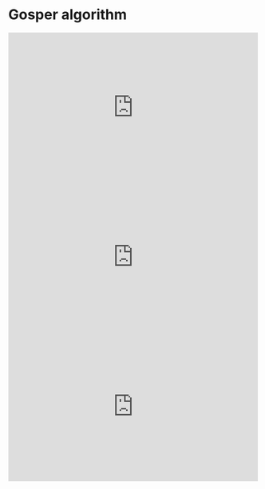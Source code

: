# Gosper algorithm

::: {show-in="html"}
<iframe width=500 height=300 frameborder="0" allowfullscreen src="https://www.youtube.com/embed/0LFg5dvPOoc"></iframe>
:::

::: {show-in="html"}
<iframe width=500 height=300 frameborder="0" allowfullscreen src="https://www.youtube.com/embed/qeMqtt7NFDM"></iframe>

<iframe width=500 height=300 frameborder="0" allowfullscreen src="https://player.bilibili.com/player.html?bvid=BV1ZX4y1o7EB&autoplay=0"></iframe>
:::